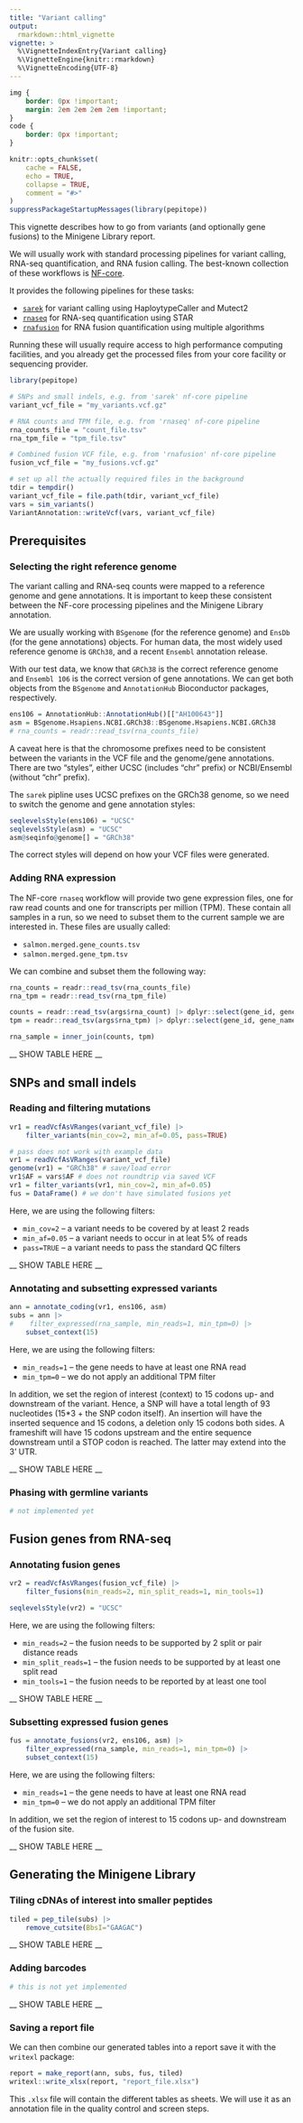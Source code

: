 ```yaml
---
title: "Variant calling"
output:
  rmarkdown::html_vignette
vignette: >
  %\VignetteIndexEntry{Variant calling}
  %\VignetteEngine{knitr::rmarkdown}
  %\VignetteEncoding{UTF-8}
---
```


```css
img {
    border: 0px !important;
    margin: 2em 2em 2em 2em !important;
}
code {
    border: 0px !important;
}
```

```r
knitr::opts_chunk$set(
    cache = FALSE,
    echo = TRUE,
    collapse = TRUE,
    comment = "#>"
)
suppressPackageStartupMessages(library(pepitope))
```

This vignette describes how to go from variants (and optionally gene fusions) to
the Minigene Library report.

We will usually work with standard processing pipelines for variant calling,
RNA-seq quantification, and RNA fusion calling. The best-known collection of
these workflows is [NF-core](https://nf-co.re/).

It provides the following pipelines for these tasks:

* [`sarek`](https://nf-co.re/sarek/) for variant calling using HaploytypeCaller and Mutect2
* [`rnaseq`](https://nf-co.re/rnaseq/) for RNA-seq quantification using STAR
* [`rnafusion`](https://nf-co.re/rnafusion/) for RNA fusion quantification using multiple algorithms

Running these will usually require access to high performance computing
facilities, and you already get the processed files from your core facility
or sequencing provider.

```r
library(pepitope)

# SNPs and small indels, e.g. from 'sarek' nf-core pipeline
variant_vcf_file = "my_variants.vcf.gz"

# RNA counts and TPM file, e.g. from 'rnaseq' nf-core pipeline
rna_counts_file = "count_file.tsv"
rna_tpm_file = "tpm_file.tsv"

# Combined fusion VCF file, e.g. from 'rnafusion' nf-core pipeline
fusion_vcf_file = "my_fusions.vcf.gz"
```

```r
# set up all the actually required files in the background
tdir = tempdir()
variant_vcf_file = file.path(tdir, variant_vcf_file)
vars = sim_variants()
VariantAnnotation::writeVcf(vars, variant_vcf_file)
```

Prerequisites
-------------

### Selecting the right reference genome

The variant calling and RNA-seq counts were mapped to a reference genome and
gene annotations. It is important to keep these consistent between the NF-core
processing pipelines and the Minigene Library annotation.

We are usually working with `BSgenome` (for the reference genome) and `EnsDb`
(for the gene annotations) objects. For human data, the most widely used
reference genome is `GRCh38`, and a recent `Ensembl` annotation release.

With our test data, we know that `GRCh38` is the correct reference genome and
`Ensembl 106` is the correct version of gene annotations. We can get both
objects from the `BSgenome` and `AnnotationHub` Bioconductor packages, respectively.

```r
ens106 = AnnotationHub::AnnotationHub()[["AH100643"]]
asm = BSgenome.Hsapiens.NCBI.GRCh38::BSgenome.Hsapiens.NCBI.GRCh38
# rna_counts = readr::read_tsv(rna_counts_file)
```

A caveat here is that the chromosome prefixes need to be consistent between the
variants in the VCF file and the genome/gene annotations. There are two
"styles", either UCSC (includes "chr" prefix) or NCBI/Ensembl (without "chr"
prefix).

The `sarek` pipline uses UCSC prefixes on the GRCh38 genome, so we need to switch
the genome and gene annotation styles:

```r
seqlevelsStyle(ens106) = "UCSC"
seqlevelsStyle(asm) = "UCSC"
asm@seqinfo@genome[] = "GRCh38"
```

The correct styles will depend on how your VCF files were generated.

### Adding RNA expression

The NF-core `rnaseq` workflow will provide two gene expression files, one for
raw read counts and one for transcripts per million (TPM). These contain all
samples in a run, so we need to subset them to the current sample we are
interested in. These files are usually called:

* `salmon.merged.gene_counts.tsv`
* `salmon.merged.gene_tpm.tsv`

We can combine and subset them the following way:

```r
rna_counts = readr::read_tsv(rna_counts_file)
rna_tpm = readr::read_tsv(rna_tpm_file)

counts = readr::read_tsv(args$rna_count) |> dplyr::select(gene_id, gene_name, count=SAMPLE)
tpm = readr::read_tsv(args$rna_tpm) |> dplyr::select(gene_id, gene_name, tpm=SAMPLE)

rna_sample = inner_join(counts, tpm)
```

__ SHOW TABLE HERE __

SNPs and small indels
---------------------

### Reading and filtering mutations

```r
vr1 = readVcfAsVRanges(variant_vcf_file) |>
    filter_variants(min_cov=2, min_af=0.05, pass=TRUE)
```
```r
# pass does not work with example data
vr1 = readVcfAsVRanges(variant_vcf_file)
genome(vr1) = "GRCh38" # save/load error
vr1$AF = vars$AF # does not roundtrip via saved VCF
vr1 = filter_variants(vr1, min_cov=2, min_af=0.05)
fus = DataFrame() # we don't have simulated fusions yet
```

Here, we are using the following filters:

* `min_cov=2` -- a variant needs to be covered by at least 2 reads
* `min_af=0.05` -- a variant needs to occur in at leat 5% of reads
* `pass=TRUE` -- a variant needs to pass the standard QC filters

__ SHOW TABLE HERE __

### Annotating and subsetting expressed variants

```r
ann = annotate_coding(vr1, ens106, asm)
subs = ann |>
#    filter_expressed(rna_sample, min_reads=1, min_tpm=0) |>
    subset_context(15)
```

Here, we are using the following filters:

* `min_reads=1` -- the gene needs to have at least one RNA read
* `min_tpm=0` -- we do not apply an additional TPM filter

In addition, we set the region of interest (context) to 15 codons up- and downstream of the
variant. Hence, a SNP will have a total length of 93 nucleotides (15*3 + the SNP codon itself).
An insertion will have the inserted sequence and 15 codons, a deletion only 15 codons both
sides. A frameshift will have 15 codons upstream and the entire sequence downstream until a
STOP codon is reached. The latter may extend into the 3' UTR.

__ SHOW TABLE HERE __

### Phasing with germline variants

```r
# not implemented yet
```

Fusion genes from RNA-seq
-------------------------

### Annotating fusion genes

```r
vr2 = readVcfAsVRanges(fusion_vcf_file) |>
    filter_fusions(min_reads=2, min_split_reads=1, min_tools=1)

seqlevelsStyle(vr2) = "UCSC"
```

Here, we are using the following filters:

* `min_reads=2` -- the fusion needs to be supported by 2 split or pair distance reads
* `min_split_reads=1` -- the fusion needs to be supported by at least one split read
* `min_tools=1` -- the fusion needs to be reported by at least one tool

__ SHOW TABLE HERE __

### Subsetting expressed fusion genes

```r
fus = annotate_fusions(vr2, ens106, asm) |>
    filter_expressed(rna_sample, min_reads=1, min_tpm=0) |>
    subset_context(15)
```

Here, we are using the following filters:

* `min_reads=1` -- the gene needs to have at least one RNA read
* `min_tpm=0` -- we do not apply an additional TPM filter

In addition, we set the region of interest to 15 codons up- and downstream of the fusion site.

__ SHOW TABLE HERE __

Generating the Minigene Library
-------------------------------

### Tiling cDNAs of interest into smaller peptides

```r
tiled = pep_tile(subs) |>
    remove_cutsite(BbsI="GAAGAC")
```

__ SHOW TABLE HERE __

### Adding barcodes

```r
# this is not yet implemented
```

__ SHOW TABLE HERE __

### Saving a report file

We can then combine our generated tables into a report save it with the
`writexl` package:

```r
report = make_report(ann, subs, fus, tiled)
writexl::write_xlsx(report, "report_file.xlsx")
```

This `.xlsx` file will contain the different tables as sheets. We will use it 
as an annotation file in the quality control and screen steps.
